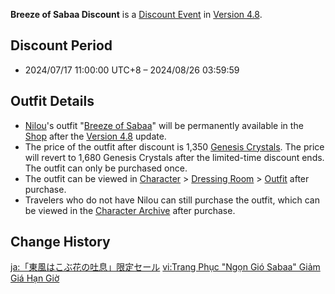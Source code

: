 {{Event
|name              = Breeze of Sabaa Discount
|image             = Breeze of Sabaa Discount.png
|type              = In-Game
|group             = Discount
|time_known        = yes
|time_start        = 2024-07-17 11:00:00
|time_start_offset = GMT+8
|time_end          = 2024-08-26 03:59:59
|link              = https://www.hoyolab.com/article/31070417
}}
{{Description|[[Nilou]]'s outfit "[[Breeze of Sabaa]]"  is available at a limited-time discount in the [[Character Outfit Shop|Shop]]!}}
'''Breeze of Sabaa Discount''' is a [[Discount Event]] in [[Version 4.8]].

==Discount Period==
* 2024/07/17 11:00:00 UTC+8 – 2024/08/26 03:59:59

==Outfit Details==
* [[Nilou]]'s outfit "[[Breeze of Sabaa]]" will be permanently available in the [[Shop]] after the [[Version 4.8]] update.
* The price of the outfit after discount is 1,350 [[Genesis Crystal]]s. The price will revert to 1,680 Genesis Crystals after the limited-time discount ends. The outfit can only be purchased once.
* The outfit can be viewed in [[Character]] > [[Dressing Room]] > [[Character Outfit|Outfit]] after purchase.
* Travelers who do not have Nilou can still purchase the outfit, which can be viewed in the [[Character Archive]] after purchase.

==Change History==
{{Change History|4.8}}

[[ja:「東風はこぶ花の吐息」限定セール]]
[[vi:Trang Phục "Ngọn Gió Sabaa" Giảm Giá Hạn Giờ]]